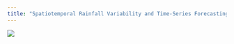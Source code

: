 ```yaml
---
title: "Spatiotemporal Rainfall Variability and Time-Series Forecasting for Rainfall Prediction in Singapore"
---
```


![](images/logo.png){fig-align="center"}
